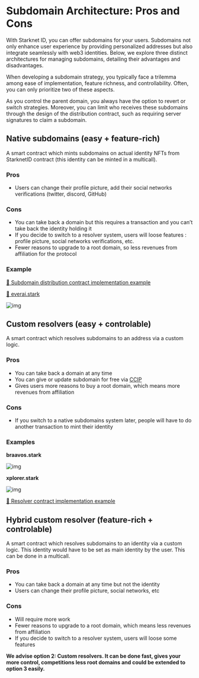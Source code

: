# Subdomain Architecture: Pros and Cons

With Starknet ID, you can offer subdomains for your users. Subdomains not only enhance user experience by providing personalized addresses but also integrate seamlessly with web3 identities. Below, we explore three distinct architectures for managing subdomains, detailing their advantages and disadvantages.

When developing a subdomain strategy, you typically face a trilemma among ease of implementation, feature richness, and controllability. Often, you can only prioritize two of these aspects.

As you control the parent domain, you always have the option to revert or switch strategies. Moreover, you can limit who receives these subdomains through the design of the distribution contract, such as requiring server signatures to claim a subdomain.

## Native subdomains (easy + feature-rich)

A smart contract which mints subdomains on actual identity NFTs from StarknetID contract (this identity can be minted in a multicall).

### Pros

- Users can change their profile picture, add their social networks verifications (twitter, discord, GitHub)

### Cons

- You can take back a domain but this requires a transaction and you can’t take back the identity holding it
- If you decide to switch to a resolver system, users will loose features : profile picture, social networks verifications, etc.
- Fewer reasons to upgrade to a root domain, so less revenues from affiliation for the protocol

### Example

[🔗 Subdomain distribution contract implementation example](https://github.com/starknet-id/subdomain_distribution)

[🔗 everai.stark](https://www.everai.xyz/everai-id)

![img](/integrations/everai.webp)

## Custom resolvers (easy + controlable)

A smart contract which resolves subdomains to an address via a custom logic.

### Pros

- You can take back a domain at any time
- You can give or update subdomain for free via [CCIP](https://docs.starknet.id/architecture/ccip)
- Gives users more reasons to buy a root domain, which means more revenues from affiliation

### Cons

- If you switch to a native subdomains system later, people will have to do another transaction to mint their identity

### Examples

**braavos.stark**

![img](/illustrations/braavos-integration.webp)

**xplorer.stark**

![img](/integrations/xplorer.webp)

[🔗 Resolver contract implementation example](https://github.com/starknet-id/resolver_delegation_cairo1/tree/main)

## Hybrid custom resolver (feature-rich + controlable)

A smart contract which resolves subdomains to an identity via a custom logic. This identity would have to be set as main identity by the user. This can be done in a multicall.

### Pros

- You can take back a domain at any time but not the identity
- Users can change their profile picture, social networks, etc

### Cons

- Will require more work
- Fewer reasons to upgrade to a root domain, which means less revenues from affiliation
- If you decide to switch to a resolver system, users will loose some features

**We advise option 2: Custom resolvers. It can be done fast, gives your more control, competitions less root domains and could be extended to option 3 easily.**
